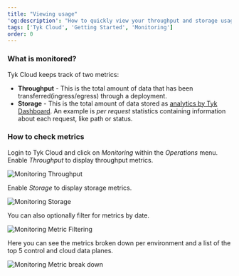 ```yaml
---
title: "Viewing usage"
'og:description': "How to quickly view your throughput and storage usage in your Tyk Cloud installation"
tags: ['Tyk Cloud', 'Getting Started', 'Monitoring']
order: 0
---
```


### What is monitored?
Tyk Cloud keeps track of two metrics:    

- **Throughput** - This is the total amount of data that has been transferred(ingress/egress) through a deployment. 
- **Storage** - This is the total amount of data stored as [analytics by Tyk Dashboard](/5.6/tyk-dashboard-analytics). An example is *per request* statistics containing information about each request, like path or status.

### How to check metrics
Login to Tyk Cloud and click on *Monitoring* within the *Operations* menu. Enable *Throughput* to display throughput metrics.

<img src="/img/cloud/tyk-cloud-monitoring-throughput.png" alt="Monitoring Throughput" />

Enable *Storage* to display storage metrics.

<img src="/img/cloud/tyk-cloud-monitoring-storage.png" alt="Monitoring Storage" />

You can also optionally filter for metrics by date.

<img src="/img/cloud/tyk-cloud-monitoring-filtering-by-date.png" alt="Monitoring Metric Filtering" />

Here you can see the metrics broken down per environment and a list of the top 5 control and cloud data planes.

<img src="/img/cloud/tyk-cloud-monitoring-break-down.png" alt="Monitoring Metric break down" />
